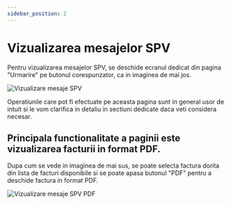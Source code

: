 ```yaml
---
sidebar_position: 2
---
```


# Vizualizarea mesajelor SPV

Pentru vizualizarea mesajelor SPV,  se deschide ecranul dedicat din pagina "Urmarire" pe butonul corespunzator, ca in imaginea de mai jos.

![Vizualizare mesaje SPV](../efactura/Imagini%20eFactura/mesajespv.png)

Operatiunile care pot fi efectuate pe aceasta pagina sunt in general usor de intuit si le vom clarifica in detaliu in sectiuni dedicate daca veti considera necesar.

## Principala functionalitate a paginii este vizualizarea facturii in format PDF.

Dupa cum se vede in imaginea de mai sus, se poate selecta factura dorita din lista de facturi disponibile si se poate apasa butonul "PDF" pentru a deschide factura in format PDF.

![Vizualizare mesaje SPV PDF](../efactura/Imagini%20eFactura/mesajespvpdf.png)